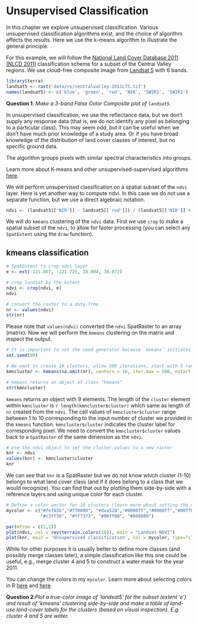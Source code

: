 # Unsupervised Classification


In this chapter we explore unsupervised classification. Various unsupervised classification algorithms exist, and the choice of algorithm affects the results. Here we use the k-means algorithm to illustrate the general principle.

For this example, we will follow the [National Land Cover Database 2011 (NLCD 2011)](https://www.mrlc.gov/nlcd2011.php) classification scheme for a subset of the Central Valley regions. We use cloud-free composite image from [Landsat 5](https://landsat.gsfc.nasa.gov/landsat-5/) with 6 bands.


```r
library(terra)
landsat5 <- rast('data/rs/centralvalley-2011LT5.tif')
names(landsat5) <- c('blue', 'green', 'red', 'NIR', 'SWIR1', 'SWIR2')
```

__Question 1__: *Make a 3-band False Color Composite plot of `landsat5`.*


In unsupervised classification, we use the reflectance data, but we don't supply any response data (that is, we do not identify any pixel as belonging to a particular class). This may seem odd, but it can be useful when we don't have much prior knowledge of a study area. Or if you have broad knowledge of the distribution of land cover classes of interest, but no specific ground data. 

The algorithm groups pixels with similar spectral characteristics into groups. 

Learn more about K-means and other unsupervised-supervised algorithms [here](http://nptel.ac.in/courses/105108077/module5/lecture19.pdf).

We will perform unsupervised classification on a spatial subset of the `ndvi` layer. Here is yet another way to compute ndvi. In this case we do not use a separate function, but we use a direct algebraic notation.

```r
ndvi <- (landsat5[['NIR']] - landsat5[['red']]) / (landsat5[['NIR']] + landsat5[['red']])
```

We will do `kmeans` clustering of the `ndvi` data. First we use `crop` to make a spatial subset of the `ndvi`, to allow for faster processing (you can select any `SpatExtent` using the `draw` function).  

## kmeans classification
```r
# SpatExtent to crop ndvi layer
e <- ext(-121.807, -121.725, 38.004, 38.072)

# crop landsat by the extent
ndvi <- crop(ndvi, e)
ndvi

# convert the raster to a data.frme
nr <- values(ndvi)
str(nr)
```

Please note that `values(ndvi)` converted the `ndvi` SpatRaster to an array (matrix). Now we will perform the `kmeans` clustering on the matrix and inspect the output. 

```r
# It is important to set the seed generator because `kmeans` initiates the centers in random locations
set.seed(99)

# We want to create 10 clusters, allow 500 iterations, start with 5 random sets using "Lloyd" method
kmncluster <- kmeans(na.omit(nr), centers = 10, iter.max = 500, nstart = 5, algorithm="Lloyd")

# kmeans returns an object of class "kmeans"
str(kmncluster)
```

`kmeans` returns an object with 9 elements. The length of the `cluster` element within `kmncluster` is `r length(kmncluster$cluster)` which same as length of `nr` created from the `ndvi`. The cell values of `kmncluster$cluster` range between 1 to 10 corresponding to the input number of cluster we provided in the `kmeans` function. `kmncluster$cluster` indicates the cluster label for corresponding pixel. We need to convert the `kmncluster$cluster` values back to a `SpatRaster` of the same dimension as the `ndvi`.

```r
# Use the ndvi object to set the cluster values to a new raster
knr <- ndvi
values(knr) <- kmncluster$cluster
knr
```

We can see that `knr` is a SpatRaster but we do not know which cluster (1-10) belongs to what land cover class (and if it does belong to a class that we would recognize). You can find that out by plotting them side-by-side with a reference layers and using unique color for each cluster.

```r

# Define a color vector for 10 clusters (learn more about setting the color later)
mycolor <- c("#fef65b","#ff0000", "#daa520","#0000ff","#0000ff","#00ff00","#cbbeb5",
             "#c3ff5b", "#ff7373", "#00ff00", "#808080")

par(mfrow = c(1,2))
plot(ndvi, col = rev(terrain.colors(10)), main = "Landsat-NDVI")
plot(knr, main = 'Unsupervised classification', col = mycolor, type="classes")
```

While for other purposes it is usually better to define more classes (and possibly merge classes later), a simple classification like this one could be useful, e.g., merge cluster 4 and 5 to construct a water mask for the year 2011.

You can change the colors in my `mycolor`. Learn more about selecting colors in R [here](http://www.melissaclarkson.com/resources/R_guides/documents/colors_Ver2.pdf) and [here](https://www.nceas.ucsb.edu/~frazier/RSpatialGuides/colorPaletteCheatsheet.pdf).


__Question 2__:*Plot a true-color image of 'landsat5' for the subset (extent 'e') and result of 'kmeans' clustering side-by-side and make a table of land-use land-cover labels for the clusters (based on visual inspection). E.g. cluster 4 and 5 are water.* 

